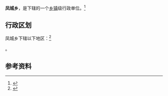 {{中国乡级行政区|14/10/81/202/000}}

'''凤城乡'''，是{{PRC admin/fullname|14/10/81/202/000|3}}下辖的一个[[乡镇|乡镇]]级行政单位。<ref>{{PRC admin/ref sgc|{{PRC admin/parent|14/10/81/202/000}}}}</ref>

== 行政区划 ==

凤城乡下辖以下地区：<ref>{{PRC admin/ref sgc|14/10/81/202/000}}</ref>

{{PRC admin/children|14/10/81/202/000}}。

== 参考资料 ==

{{reflist}}

{{行政区划小作品}}
{{PRC admin/navcat|14/10/81/202/000}}